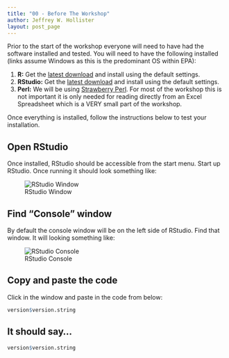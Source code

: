 ```yaml
---
title: "00 - Before The Workshop"
author: Jeffrey W. Hollister
layout: post_page
---
```


Prior to the start of the workshop everyone will need to have had the software 
installed and tested.  You will need to have the following installed (links assume Windows as this is the predominant OS within EPA):

1. **R:** Get the [latest download](http://cran.r-project.org/bin/windows/base/) and install using the default settings.
2. **RStudio:** Get the [latest download](http://www.rstudio.com/products/rstudio/download/) and install using the default settings.
3. **Perl:** We will be using [Strawberry Perl](http://strawberryperl.com/).  For most of the workshop this is not important it is only needed for reading directly from an Excel Spreadsheet which is a VERY small part of the workshop.

Once everything is installed, follow the instructions below to test your installation.

## Open RStudio
Once installed, RStudio should be accessible from the start menu.  Start up RStudio.  Once running it should look something like:

![RStudio Window](/introR/figure/rstudio.png)

## Find "Console" window
By default the console window will be on the left side of RStudio.  Find that window.  It will looking something like:  

![RStudio Console](/introR/figure/rstudio_console.png)

## Copy and paste the code
Click in the window and paste in the code from below:

```r
version$version.string
```

## It should say...

```r
version$version.string
```



